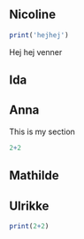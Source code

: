 ## Nicoline

```r
print('hejhej')
```

Hej hej venner

## Ida

## Anna

This is my section

```r
2+2
```

## Mathilde

## Ulrikke

```r
print(2+2)
```

